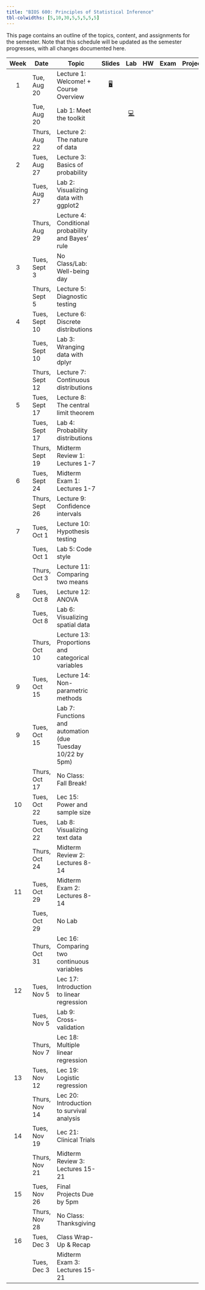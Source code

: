 ```yaml
---
title: "BIOS 600: Principles of Statistical Inference"
tbl-colwidths: [5,10,30,5,5,5,5,5]
---
```


This page contains an outline of the topics, content, and assignments for the semester. Note that this schedule will be updated as the semester progresses, with all changes documented here.

::: column-screen-inset-right

| Week | Date | Topic | Slides | Lab | HW | Exam | Project | 
|:------:|--------|--------|:------:|:------:|:------:|:------:|:------:|
|   1  | Tue, Aug 20 | Lecture 1: Welcome! + Course Overview |     [🖥️](/slides/lec-1.html){aria-label="Lecture 1"} |   |     |      |      |
|                         | Tue, Aug 20 | Lab 1: Meet the toolkit    |                                                                                             |                                   [💻](/labs/lab-1.html "Lab 1 Instructions"){aria-label="Lab 1 instructions"} |  |   |      |         |
|                         | Thurs, Aug 22 | Lecture 2: The nature of data   |                                                                                             |                                    |  |   |      |         |
|   2  | Tues, Aug 27 | Lecture 3: Basics of probability   |       |     |  |   |      |     |
|      | Tues, Aug 27 | Lab 2: Visualizing data with ggplot2    |       |    |  |   |      |     |
|      | Thurs, Aug 29 | Lecture 4: Conditional probability and Bayes' rule    |     |    |  |   |   |     |
|   3  | Tues, Sept 3 | No Class/Lab: Well-being day    |     |    |  |   |   |     |
|      | Thurs, Sept 5 | Lecture 5: Diagnostic testing    |     |    |  |   |   |     |
|   4  | Tues, Sept 10 | Lecture 6: Discrete distributions   |     |    |  |   |   |     |
|      | Tues, Sept 10 | Lab 3: Wranging data with dplyr   |     |    |  |   |   |     |
|      | Thurs, Sept 12 | Lecture 7: Continuous distributions  |     |    |  |   |   |     |
|   5  | Tues, Sept 17 | Lecture 8: The central limit theorem |     |    |  |   |   |     |
|      | Tues, Sept 17 | Lab 4: Probability distributions |     |    |  |   |   |     |
|      | Thurs, Sept 19 | Midterm Review 1: Lectures 1-7 |     |    |  |   |   |     |
|   6  | Tues, Sept 24 | Midterm Exam 1: Lectures 1-7 |     |    |  |   |   |     |
|      | Thurs, Sept 26 | Lecture 9: Confidence intervals |     |    |  |   |   |     |
| 7    | Tues, Oct 1 | Lecture 10: Hypothesis testing |     |    |  |   |   |    |
|      | Tues, Oct 1 | Lab 5: Code style |     |    |  |   |   |     |
|      | Thurs, Oct 3 | Lecture 11: Comparing two means |     |    |  |   |   |     |
| 8    | Tues, Oct 8 | Lecture 12: ANOVA |     |    |  |   |   |     |
|      | Tues, Oct 8 | Lab 6: Visualizing spatial data |     |    |  |   |   |     |
|      | Thurs, Oct 10 | Lecture 13: Proportions and categorical variables  |     |    |  |   |   |     |
|   9  | Tues, Oct 15 | Lecture 14: Non-parametric methods  |     |    |  |   |   |     |
|   9  | Tues, Oct 15 | Lab 7: Functions and automation (due Tuesday 10/22 by 5pm)   |     |    |  |   |   |     |
|      | Thurs, Oct 17 | No Class: Fall Break!  |     |    |  |   |   |     |
| 10   | Tues, Oct 22 | Lec 15: Power and sample size  |     |    |  |   |   |     |
|     | Tues, Oct 22 | Lab 8: Visualizing text data  |     |    |  |   |   |     |
|     | Thurs, Oct 24 | Midterm Review 2: Lectures 8-14  |     |    |  |   |   |     |
|  11 | Tues, Oct 29 | Midterm Exam 2: Lectures 8-14  |     |    |  |   |   |     |
|     | Tues, Oct 29 | No Lab  |     |    |  |   |   |     |
|     | Thurs, Oct 31 | Lec 16: Comparing two continuous variables  |     |    |  |   |   |     |
|   12 | Tues, Nov 5 | Lec 17: Introduction to linear regression  |     |    |  |   |   |     |
|     | Tues, Nov 5 | Lab 9: Cross-validation  |     |    |  |   |   |     |
|     | Thurs, Nov 7 | Lec 18: Multiple linear regression |     |    |  |   |   |     |
| 13  | Tues, Nov 12 | Lec 19: Logistic regression |     |    |  |   |   |     |
|     | Thurs, Nov 14 | Lec 20: Introduction to survival analysis |     |    |  |   |   |     |
| 14  | Tues, Nov 19 | Lec 21: Clinical Trials |     |    |  |   |   |     |
|     | Thurs, Nov 21 | Midterm Review 3: Lectures 15-21  |     |    |  |   |   |     |
|  15  | Tues, Nov 26 | Final Projects Due by 5pm  |     |    |  |   |   |     |
|     | Thurs, Nov 28 | No Class: Thanksgiving |     |    |  |   |   |     |
|  16  | Tues, Dec 3 | Class Wrap-Up & Recap |     |    |  |   |   |     |
|    | Tues, Dec 3 | Midterm Exam 3: Lectures 15-21 |     |    |  |   |   |     |
:::

